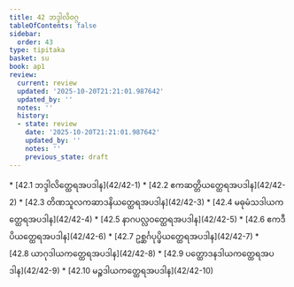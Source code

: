 ```yaml
---
title: 42 ဘဒ္ဒါလိဝဂ္ဂ
tableOfContents: false
sidebar:
  order: 43
type: tipitaka
basket: su
book: ap1
review:
  current: review
  updated: '2025-10-20T21:21:01.987642'
  updated_by: ''
  notes: ''
  history:
  - state: review
    date: '2025-10-20T21:21:01.987642'
    updated_by: ''
    notes: ''
    previous_state: draft
---
```



<DynamicBreadcrumb />


<ReviewStatus review={frontmatter.review} showDetails={true} />

<HypothesisAnnotation frontmatter={frontmatter} />



<TableOfContents book="ap1" section="42">
* [42.1 ဘဒ္ဒါလိတ္ထေရအပဒါန](42/42-1)
* [42.2 ဧကဆတ္တိယတ္ထေရအပဒါန](42/42-2)
* [42.3 တိဏသူလကဆာဒနိယတ္ထေရအပဒါန](42/42-3)
* [42.4 မဓုမံသဒါယကတ္ထေရအပဒါန](42/42-4)
* [42.5 နာဂပလ္လဝတ္ထေရအပဒါန](42/42-5)
* [42.6 ဧကဒီပိယတ္ထေရအပဒါန](42/42-6)
* [42.7 ဥစ္ဆင်္ဂပုပ္ဖိယတ္ထေရအပဒါန](42/42-7)
* [42.8 ယာဂုဒါယကတ္ထေရအပဒါန](42/42-8)
* [42.9 ပတ္ထောဒနဒါယကတ္ထေရအပဒါန](42/42-9)
* [42.10 မဉ္စဒါယကတ္ထေရအပဒါန](42/42-10)
</TableOfContents>